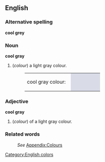 ==English==
===Alternative spelling===
'''cool grey'''

===Noun===
'''cool gray'''
#(''colour'') a light gray colour.
#:<table><tr><td>cool gray colour: &nbsp;</td><td bgcolor="#D9DCE7" width="80">&nbsp; </td></tr></table>

===Adjective===
'''cool gray'''
#(''colour'') of a light gray colour.

===Related words===
:''See'' [[Wiktionary_Appendix:Colours|Appendix:Colours]]

[[Category:English colors]]